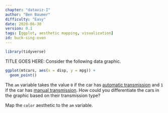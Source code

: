 ```yaml
---
chapter: "dataviz-I"
author: "Ben Baumer"
difficulty: "Easy"
date: 2020-06-30 
version: 0.1
tags: [ggplot, aesthetic mapping, visualization]
id: buck-sing-oven
---
```


```r
library(tidyverse)
```

TITLE GOES HERE: Consider the following data graphic. 

```r
ggplot(mtcars, aes(x = disp, y = mpg)) +
  geom_point()
```

The `am` variable takes the value `0` if the car has [automatic transmission](https://en.wikipedia.org/wiki/Automatic_transmission) and `1` if the car has [manual transmission](https://en.wikipedia.org/wiki/Manual_transmission).
How could you differentiate the cars in the graphic based on their transmission type?

<!--answer-start-->
Map the `color` aesthetic to the `am` variable.
<!--answer-end-->



